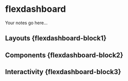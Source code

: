 # flexdashboard

Your notes go here...

## Layouts {flexdashboard-block1}

## Components {flexdashboard-block2}

## Interactivity {flexdashboard-block3}

